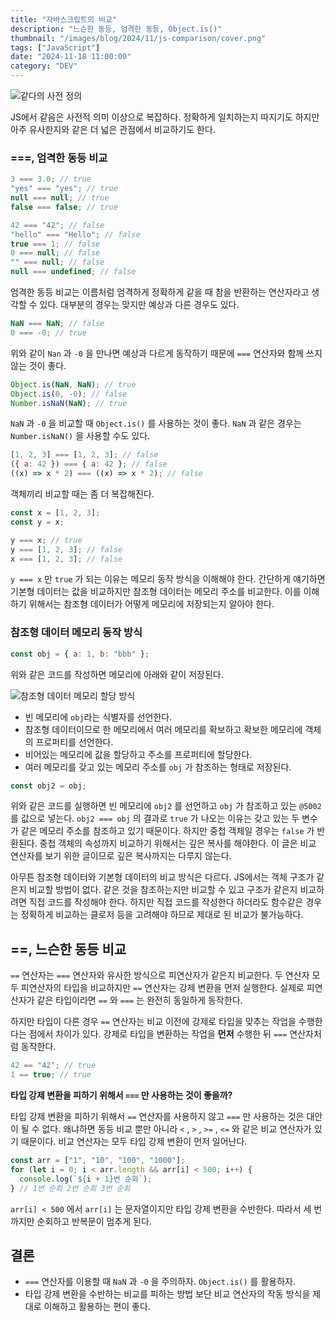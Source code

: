 ```yaml
---
title: "자바스크립트의 비교"
description: "느슨한 동등, 엄격한 동등, Object.is()"
thumbnail: "/images/blog/2024/11/js-comparison/cover.png"
tags: ["JavaScript"]
date: "2024-11-18 11:00:00"
category: "DEV"
---
```


![같다의 사전 정의](/images/blog/2024/11/js-comparison/1.png)

JS에서 같음은 사전적 의미 이상으로 복잡하다.
정확하게 일치하는지 따지기도 하지만 아주 유사한지와 같은 더 넓은 관점에서 비교하기도 한다.

### ===, 엄격한 동등 비교

```js
3 === 3.0; // true
"yes" === "yes"; // true
null === null; // true
false === false; // true

42 === "42"; // false
"hello" === "Hello"; // false
true === 1; // false
0 === null; // false
"" === null; // false
null === undefined; // false
```

엄격한 동등 비교는 이름처럼 엄격하게 정확하게 같을 때 참을 반환하는 연산자라고 생각할 수 있다.
대부분의 경우는 맞지만 예상과 다른 경우도 있다.

```js
NaN === NaN; // false
0 === -0; // true
```

위와 같이 `Nan` 과 `-0` 을 만나면 예상과 다르게 동작하기 때문에 `===` 연산자와 함께 쓰지 않는 것이 좋다.

```js
Object.is(NaN, NaN); // true
Object.is(0, -0); // false
Number.isNaN(NaN); // true
```

`NaN` 과 `-0` 을 비교할 때 `Object.is()` 를 사용하는 것이 좋다.
`NaN` 과 같은 경우는 `Number.isNaN()` 을 사용할 수도 있다.

```js
[1, 2, 3] === [1, 2, 3]; // false
({ a: 42 }) === { a: 42 }; // false
((x) => x * 2) === ((x) => x * 2); // false
```

객체끼리 비교할 때는 좀 더 복잡해진다.

```js
const x = [1, 2, 3];
const y = x;

y === x; // true
y === [1, 2, 3]; // false
x === [1, 2, 3]; // false
```

`y === x` 만 `true` 가 되는 이유는 메모리 동작 방식을 이해해야 한다.
간단하게 얘기하면 기본형 데이터는 값을 비교하지만 참조형 데이터는 메모리 주소를 비교한다.
이를 이해하기 위해서는 참조형 데이터가 어떻게 메모리에 저장되는지 알아야 한다.

### 참조형 데이터 메모리 동작 방식

```js
const obj = { a: 1, b: "bbb" };
```

위와 같은 코드를 작성하면 메모리에 아래와 같이 저장된다.

![참조형 데이터 메모리 할당 방식](/assets/blog/js-comparison/1.png)

- 빈 메모리에 `obj`라는 식별자를 선언한다.
- 참조형 데이터이므로 한 메모리에서 여러 메모리를 확보하고 확보한 메모리에 객체의 프로퍼티를 선언한다.
- 비어있는 메모리에 값을 할당하고 주소를 프로퍼티에 할당한다.
- 여러 메모리를 갖고 있는 메모리 주소를 `obj` 가 참조하는 형태로 저장된다.

```js
const obj2 = obj;
```

위와 같은 코드를 실행하면 빈 메모리에 `obj2` 를 선언하고 `obj` 가 참조하고 있는 `@5002` 를 값으로 넣는다.
`obj2 === obj` 의 결과로 `true` 가 나오는 이유는 갖고 있는 두 변수가 같은 메모리 주소를 참조하고 있기 때문이다.
하지만 중첩 객체일 경우는 `false` 가 반환된다.
중첩 객체의 속성까지 비교하기 위해서는 깊은 복사를 해야한다.
이 글은 비교 연산자를 보기 위한 글이므로 깊은 복사까지는 다루지 않는다.

아무튼 참조형 데이터와 기본형 데이터의 비교 방식은 다르다.
JS에서는 객체 구조가 같은지 비교할 방법이 없다.
같은 것을 참조하는지만 비교할 수 있고 구조가 같은지 비교하려면 직접 코드를 작성해야 한다.
하지만 직접 코드를 작성한다 하더라도 함수같은 경우는 정확하게 비교하는 클로저 등을 고려해야 하므로 제대로 된 비교가 불가능하다.

## ==, 느슨한 동등 비교

`==` 연산자는 `===` 연산자와 유사한 방식으로 피연산자가 같은지 비교한다.
두 연산자 모두 피연산자의 타입을 비교하지만 `==` 연산자는 강제 변환을 먼저 실행한다.
실제로 피연산자가 같은 타입이라면 `==` 와 `===` 는 완전히 동일하게 동작한다.

하지만 타입이 다른 경우 `==` 연산자는 비교 이전에 강제로 타입을 맞추는 작업을 수행한다는 점에서 차이가 있다.
강제로 타입을 변환하는 작업을 **먼저** 수행한 뒤 `===` 연산자처럼 동작한다.

```jsx
42 == "42"; // true
1 == true; // true
```

**타입 강제 변환을 피하기 위해서 `===` 만 사용하는 것이 좋을까?**

타입 강제 변환을 피하기 위해서 `==` 연산자를 사용하지 않고 `===` 만 사용하는 것은 대안이 될 수 없다.
왜냐하면 동등 비교 뿐만 아니라 `<` , `>` , `>=` , `<=` 와 같은 비교 연산자가 있기 때문이다.
비교 연산자는 모두 타입 강제 변환이 먼저 일어난다.

```jsx
const arr = ["1", "10", "100", "1000"];
for (let i = 0; i < arr.length && arr[i] < 500; i++) {
  console.log(`${i + 1}번 순회`);
} // 1번 순회 2번 순회 3번 순회
```

`arr[i] < 500` 에서 `arr[i]` 는 문자열이지만 타입 강제 변환을 수반한다.
따라서 세 번까지만 순회하고 반복문이 멈추게 된다.

## 결론

- `===` 연산자를 이용할 때 `NaN` 과 `-0` 을 주의하자. `Object.is()` 를 활용하자.
- 타입 강제 변환을 수반하는 비교를 피하는 방법 보단 비교 연산자의 작동 방식을 제대로 이해하고 활용하는 편이 좋다.
